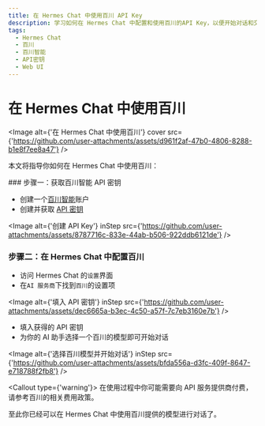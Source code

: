 ```yaml
---
title: 在 Hermes Chat 中使用百川 API Key
description: 学习如何在 Hermes Chat 中配置和使用百川的API Key，以便开始对话和交互。
tags:
  - Hermes Chat
  - 百川
  - 百川智能
  - API密钥
  - Web UI
---
```


# 在 Hermes Chat 中使用百川

<Image alt={'在 Hermes Chat 中使用百川'} cover src={'https://github.com/user-attachments/assets/d961f2af-47b0-4806-8288-b1e8f7ee8a47'} />

本文将指导你如何在 Hermes Chat 中使用百川：

<Steps>
  ### 步骤一：获取百川智能 API 密钥

  - 创建一个[百川智能](https://platform.baichuan-ai.com/homePage)账户
  - 创建并获取 [API 密钥](https://platform.baichuan-ai.com/console/apikey)

  <Image alt={'创建 API Key'} inStep src={'https://github.com/user-attachments/assets/8787716c-833e-44ab-b506-922ddb6121de'} />

  ### 步骤二：在 Hermes Chat 中配置百川

  - 访问 Hermes Chat 的`设置`界面
  - 在`AI 服务商`下找到`百川`的设置项

  <Image alt={'填入 API 密钥'} inStep src={'https://github.com/user-attachments/assets/dec6665a-b3ec-4c50-a57f-7c7eb3160e7b'} />

  - 填入获得的 API 密钥
  - 为你的 AI 助手选择一个百川的模型即可开始对话

  <Image alt={'选择百川模型并开始对话'} inStep src={'https://github.com/user-attachments/assets/bfda556a-d3fc-409f-8647-e718788f2fb8'} />

  <Callout type={'warning'}>
    在使用过程中你可能需要向 API 服务提供商付费，请参考百川的相关费用政策。
  </Callout>
</Steps>

至此你已经可以在 Hermes Chat 中使用百川提供的模型进行对话了。
